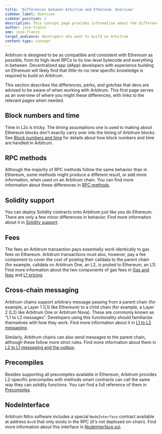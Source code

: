 ```yaml
---
title: 'Differences between Arbitrum and Ethereum: Overview'
sidebar_label: Overview
sidebar_position: 1
description: This concept page provides information about the differences between Arbitrum and Ethereum so developers can easily understand what to expect when deploying to Arbitrum
author: jose-franco
sme: jose-franco
target_audience: developers who want to build on Arbitrum
content-type: concept
---
```


Arbitrum is designed to be as compatible and consistent with Ethereum as possible, from its high-level RPCs to its low-level bytecode and everything in between. Decentralized app (dApp) developers with experience building on Ethereum will likely find that little-to-no new specific knowledge is required to build on Arbitrum.

This section describes the differences, perks, and gotchas that devs are advised to be aware of when working with Arbitrum. This first page serves as an overview of where you might these differences, with links to the relevant pages when needed.

## Block numbers and time

Time in L2s is tricky. The timing assumptions one is used to making about Ethereum blocks don't exactly carry over into the timing of Arbitrum blocks. See [Block numbers and time](/for-devs/concepts/differences-between-arbitrum-ethereum/block-numbers-and-time.mdx) for details about how block numbers and time are handled in Arbitrum.

## RPC methods

Although the majority of RPC methods follow the same behavior than in Ethereum, some methods might produce a different result, or add more information, when used on an Arbitrum chain. You can find more information about these differences in [RPC methods](/for-devs/concepts/differences-between-arbitrum-ethereum/rpc-methods.mdx).

## Solidity support

You can deploy Solidity contracts onto Arbitrum just like you do Ethereum. There are only a few minor differences in behavior. Find more information about it in [Solidity support](/for-devs/concepts/differences-between-arbitrum-ethereum/solidity-support.mdx).

## Fees

The fees an Arbitrum transaction pays essentially work identically to gas fees on Ethereum. Arbitrum transactions must also, however, pay a fee component to cover the cost of posting their calldata to the parent chain (for example, calldata on Arbitrum One, an L2, is posted to Ethereum, an L1). Find more information about the two components of gas fees in [Gas and fees](/arbos/gas.mdx) and [L1 pricing](/arbos/l1-pricing.mdx).

## Cross-chain messaging

Arbitrum chains support arbitrary message passing from a parent chain (for example, a Layer 1 (L1) like Ethereum) to a child chain (for example, a Layer 2 (L2) like Arbitrum One or Arbitrum Nova). These are commonly known as "L1 to L2 messages". Developers using this functionality should familiarize themselves with how they work. Find more information about it in [L1 to L2 messaging](/arbos/l1-to-l2-messaging.mdx).

Similarly, Arbitrum chains can also send messages to the parent chain, although these follow more strict rules. Find more information about them in [L2 to L1 messaging and the outbox](/arbos/l2-to-l1-messaging.mdx).

## Precompiles

Besides supporting all precompiles available in Ethereum, Arbitrum provides L2-specific precompiles with methods smart contracts can call the same way they can solidity functions. You can find a full reference of them in [Precompiles](/for-devs/concepts/precompiles.mdx).

## NodeInterface

Arbitrum Nitro software includes a special `NodeInterface` contract available at address `0xc8` that only exists in the RPC (it's not deployed on-chain). Find more information about this interface in [NodeInterface.sol](/arbos/gas.mdx#nodeinterfacesol).
